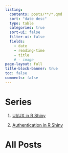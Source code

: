 ```yaml
---
listing:
  contents: posts/**/*.qmd
  sort: "date desc"
  type: table
  categories: true
  sort-ui: false
  filter-ui: false
  fields: 
    - date
    - reading-time
    - title
    # - image
page-layout: full
title-block-banner: true
toc: false
comments: false
---
```


# Series

1. [UI/UX in R Shiny](ui-ux-r-shiny-series.qmd)

2. [Authentication in R Shiny](authentication-in-r-shiny.qmd)

# All Posts
